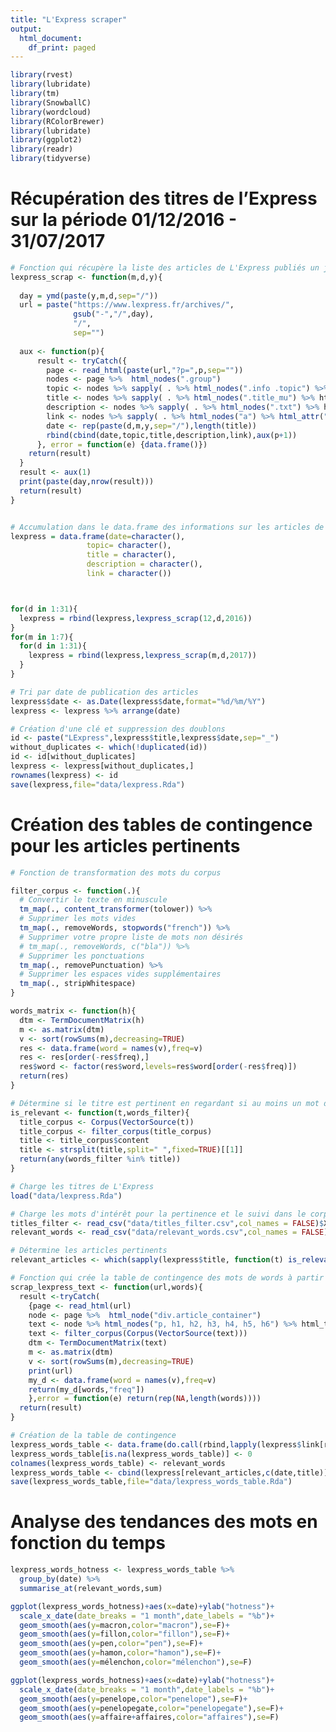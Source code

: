 ```yaml
---
title: "L'Express scraper"
output:
  html_document:
    df_print: paged
---
```


```r
library(rvest)
library(lubridate)
library(tm)
library(SnowballC)
library(wordcloud)
library(RColorBrewer)
library(lubridate)
library(ggplot2)
library(readr)
library(tidyverse)
```


# Récupération des titres de l'Express sur la période 01/12/2016 - 31/07/2017

```r

# Fonction qui récupère la liste des articles de L'Express publiés un jour donné
lexpress_scrap <- function(m,d,y){
  
  day = ymd(paste(y,m,d,sep="/"))
  url = paste("https://www.lexpress.fr/archives/",
              gsub("-","/",day),
              "/",
              sep="")
  
  aux <- function(p){
      result <- tryCatch({
        page <- read_html(paste(url,"?p=",p,sep=""))
        nodes <- page %>%  html_nodes(".group")
        topic <- nodes %>% sapply( . %>% html_nodes(".info .topic") %>% html_text )
        title <- nodes %>% sapply( . %>% html_nodes(".title_mu") %>% html_text )
        description <- nodes %>% sapply( . %>% html_nodes(".txt") %>% html_text )
        link <- nodes %>% sapply( . %>% html_nodes("a") %>% html_attr("href") %>% (function(x) paste("http:",x[1],sep="")))
        date <- rep(paste(d,m,y,sep="/"),length(title))
        rbind(cbind(date,topic,title,description,link),aux(p+1))
      }, error = function(e) {data.frame()})
    return(result)
  }
  result <- aux(1)
  print(paste(day,nrow(result)))
  return(result)
}


# Accumulation dans le data.frame des informations sur les articles de l'Express sur la période 01/12/2016-31/07/2017
lexpress = data.frame(date=character(),
                 topic= character(),
                 title = character(),
                 description = character(),
                 link = character())



for(d in 1:31){
  lexpress = rbind(lexpress,lexpress_scrap(12,d,2016))
}
for(m in 1:7){
  for(d in 1:31){
    lexpress = rbind(lexpress,lexpress_scrap(m,d,2017))
  }
}

# Tri par date de publication des articles
lexpress$date <- as.Date(lexpress$date,format="%d/%m/%Y")
lexpress <- lexpress %>% arrange(date)

# Création d'une clé et suppression des doublons
id <- paste("LExpress",lexpress$title,lexpress$date,sep="_")
without_duplicates <- which(!duplicated(id))
id <- id[without_duplicates]
lexpress <- lexpress[without_duplicates,]
rownames(lexpress) <- id
save(lexpress,file="data/lexpress.Rda")
```

# Création des tables de contingence pour les articles pertinents

```r
# Fonction de transformation des mots du corpus

filter_corpus <- function(.){
  # Convertir le texte en minuscule
  tm_map(., content_transformer(tolower)) %>% 
  # Supprimer les mots vides
  tm_map(., removeWords, stopwords("french")) %>% 
  # Supprimer votre propre liste de mots non désirés
  # tm_map(., removeWords, c("bla")) %>% 
  # Supprimer les ponctuations
  tm_map(., removePunctuation) %>% 
  # Supprimer les espaces vides supplémentaires
  tm_map(., stripWhitespace)
}

words_matrix <- function(h){
  dtm <- TermDocumentMatrix(h)
  m <- as.matrix(dtm)
  v <- sort(rowSums(m),decreasing=TRUE)
  res <- data.frame(word = names(v),freq=v)
  res <- res[order(-res$freq),]
  res$word <- factor(res$word,levels=res$word[order(-res$freq)])
  return(res)
}

# Détermine si le titre est pertinent en regardant si au moins un mot d'intérêt apparaît dans le titre
is_relevant <- function(t,words_filter){
  title_corpus <- Corpus(VectorSource(t))
  title_corpus <- filter_corpus(title_corpus)
  title <- title_corpus$content
  title <- strsplit(title,split=" ",fixed=TRUE)[[1]]
  return(any(words_filter %in% title))
}

# Charge les titres de L'Express
load("data/lexpress.Rda")

# Charge les mots d'intérêt pour la pertinence et le suivi dans le corps des articles
titles_filter <- read_csv("data/titles_filter.csv",col_names = FALSE)$X1
relevant_words <- read_csv("data/relevant_words.csv",col_names = FALSE)$X1

# Détermine les articles pertinents
relevant_articles <- which(sapply(lexpress$title, function(t) is_relevant(t,titles_filter)))

# Fonction qui crée la table de contingence des mots de words à partir de l'article d'adress url
scrap_lexpress_text <- function(url,words){
  result <-tryCatch(
    {page <- read_html(url)
    node <- page %>%  html_node("div.article_container")
    text <- node %>% html_nodes("p, h1, h2, h3, h4, h5, h6") %>% html_text %>% stringr::str_c(sep="",collapse="\n")
    text <- filter_corpus(Corpus(VectorSource(text)))
    dtm <- TermDocumentMatrix(text)
    m <- as.matrix(dtm)
    v <- sort(rowSums(m),decreasing=TRUE)
    print(url)
    my_d <- data.frame(word = names(v),freq=v)
    return(my_d[words,"freq"])
    },error = function(e) return(rep(NA,length(words))))
  return(result)
}

# Création de la table de contingence
lexpress_words_table <- data.frame(do.call(rbind,lapply(lexpress$link[relevant_articles], FUN = function(url) scrap_lexpress_text(url,relevant_words))))
lexpress_words_table[is.na(lexpress_words_table)] <- 0
colnames(lexpress_words_table) <- relevant_words
lexpress_words_table <- cbind(lexpress[relevant_articles,c(date,title)],lexpress_words_table)
save(lexpress_words_table,file="data/lexpress_words_table.Rda")
```

# Analyse des tendances des mots en fonction du temps

```r
lexpress_words_hotness <- lexpress_words_table %>% 
  group_by(date) %>% 
  summarise_at(relevant_words,sum)

ggplot(lexpress_words_hotness)+aes(x=date)+ylab("hotness")+
  scale_x_date(date_breaks = "1 month",date_labels = "%b")+
  geom_smooth(aes(y=macron,color="macron"),se=F)+
  geom_smooth(aes(y=fillon,color="fillon"),se=F)+
  geom_smooth(aes(y=pen,color="pen"),se=F)+
  geom_smooth(aes(y=hamon,color="hamon"),se=F)+
  geom_smooth(aes(y=mélenchon,color="mélenchon"),se=F)

ggplot(lexpress_words_hotness)+aes(x=date)+ylab("hotness")+
  scale_x_date(date_breaks = "1 month",date_labels = "%b")+
  geom_smooth(aes(y=penelope,color="penelope"),se=F)+
  geom_smooth(aes(y=penelopegate,color="penelopegate"),se=F)+
  geom_smooth(aes(y=affaire+affaires,color="affaires"),se=F)
```





